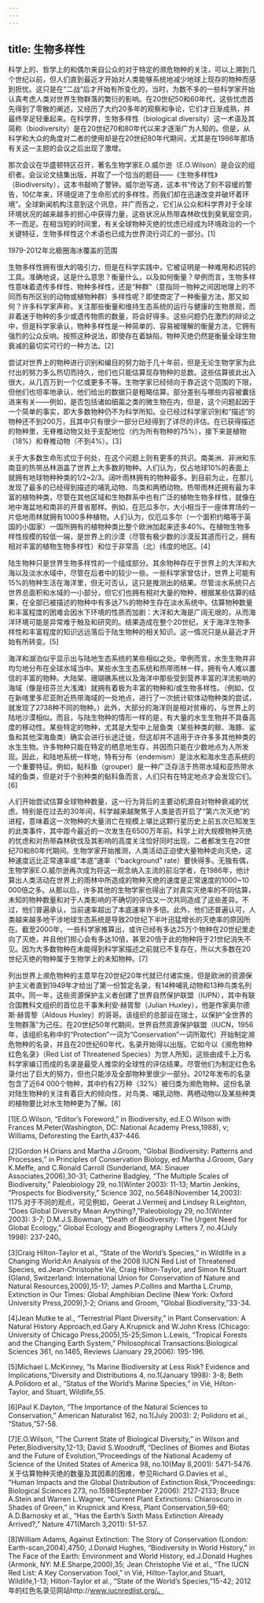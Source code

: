```yaml
---
---
---
```

title: 生物多样性
---




科学上的、哲学上的和偶尔来自公众的对于特定的濒危物种的关注，可以上溯到几个世纪以前，但人们直到最近才开始对人类能够系统地减少地球上现存的物种而感到担忧。这只是在“二战”后才开始有所变化的，当时，为数不多的一些科学家开始认真考虑人类对世界生物群落的繁衍的影响。在20世纪50和60年代，这些忧虑首先得到了零散的阐述，又经历了大约20多年的观察和争论，它们才日渐成熟，并最终举足轻重起来。在科学界，生物多样性（biological diversity）这一术语及其简称（biodiversity）是在20世纪70和80年代以来才逐渐广为人知的。但是，从科学和大众的角度对二者的使用却是在20世纪80年代期间，尤其是在1986年那场有关这一主题的会议之后出现了激增。

那次会议在华盛顿特区召开，著名生物学家E.O.威尔逊（E.O.Wilson）是会议的组织者。会议论文结集出版，并取了一个恰当的题目——《生物多样性》（Biodiversity），这本书敲响了警钟。威尔逊写道，这本书“传达了刻不容缓的警告，10亿年来，环境促进了生命形式的多样性，而我们却在迅速改变并破坏着环境”。全球新闻机构注意到这个讯息，并广而告之，它们从公众和科学界对于全球环境状况的越来越多的担心中获得力量，这些状况从热带森林砍伐到臭氧层空洞，不一而足。在相当短的时间里，有关全球物种灭绝的忧虑已经成为环境政治的一个关键特征，生物多样性这个术语也已成为世界流行词汇的一部分。[1]

1979-2012年北极圈海冰覆盖的范围



生物多样性拥有很大的吸引力，但是在科学实践中，它被证明是一种难用和迟钝的工具。准确地说，这是什么意思？衡量什么，以及如何衡量？举例而言，生物多样性意味着遗传多样性、物种多样性，还是“种群”（意指同一物种之间因地理上的不同而有所区别的动物或植物种群）多样性呢？即使商定了一种衡量方法，那又如何？许多科学家声称，关注那些衡量和维持生态系统的运行与健康的生物景观，而非着迷于物种的多少或遗传物质的数量，将会好得多。这些问题仍在激烈的辩论之中，但是科学家承认，物种多样性是一种简单的、容易被理解的衡量方法，它拥有强烈的公众反响。按照这种说法，即使存在着缺陷，物种灭绝仍然是衡量全球生物衰减的最切实可行的一种方法。[2]

尝试对世界上的物种进行识别和编目的努力始于几十年前，但是无论生物学家为此付出的努力多么热切而持久，他们也只能估算现存物种的总数。这些估算彼此出入很大，从几百万到一个亿或更多不等。生物学家已经倾向于靠近这个范围的下限，但他们也坦率地承认，他们给出的数据只是粗略估算。部分差别与哪些内容被囊括进来有关——例如，是否包括诸如细菌之类的微生物在内，但是，这个问题起因于一个简单的事实，即大多数物种仍不为科学所知。业已经过科学家识别和“描述”的物种还不到200万，且其中只有很少一部分已经得到了详尽的评估。在已获得描述的物种里，无脊椎动物又处于支配地位（约为所有物种的75%），接下来是植物（18%）和脊椎动物（不到4%）。[3]

关于大多数生命形式位于何处，在这个问题上则有更多的共识。南美洲、非洲和东南亚的热带丛林涵盖了世界上大多数的物种。人们认为，仅占地球10%的表面上就拥有地球物种种类的1/2~2/3。阔叶雨林拥有的物种最多。到目前为止，在那儿发现了最多的已经得到描述的哺乳动物、鸟类和两栖动物。热带雨林还拥有最为丰富的植物种类，尽管在其他区域和生物群系中也有广泛的植物生物多样性，就像在地中海盆地和南非的开普省那样。例如，在厄瓜多尔，大小相当于一座体育场的一片低地雨林就拥有1000多种植物。人们认为，仅厄瓜多尔（一个面积约略等于英国的小国家）一国所拥有的植物种类比整个欧洲加起来还多40%。在植物生物多样性规模的较低一端，是世界上的沙漠（尽管有极少数的沙漠反其道而行之，拥有相对丰富的植物生物多样性）和位于非常高（北）纬度的地区。[4]

陆生物种只是世界生物多样性的一个组成部分。其余物种存在于世界上的大洋和大海以及淡水水域中，尽管在后者中的较少一些。一些科学家曾估计，世界上可能有15%的物种生活在海洋里，但无可否认，这只是推测出的结果。尽管淡水系统只占世界总面积和水域的一小部分，但它们也拥有相对大量的物种，根据某些估算的结果，在全部已被描述的物种中有多达7%的物种生存在淡水系统中。估算物种数量和丰富程度的困难会因水下环境的性质而加剧：大洋和大海是广阔无垠的，从而海洋环境可能是异常难于触及和研究的。结果造成在整个20世纪，关于海洋生物多样性和丰富程度的知识远远落后于陆生物种的相关知识。这一情况只是从最近才开始有所转变。[5]

海洋和湖泊似乎显示出与陆地生态系统的某些相似之处。举例而言，水生生物并非均匀地分布在全球水域当中。某些水生生态系统和热带雨林一样，拥有令人难以置信的丰富的物种。大陆架、珊瑚礁系统以及海洋中那些受到营养丰富的洋流影响的海域（像是纽芬兰大浅滩）就拥有着极为丰富的物种和/或生物多样性。（例如，仅在新喀里多尼亚附近热带海域的一处地点，进行了一次统计软体动物种类的尝试，就发现了2738种不同的物种。）此外，大部分的海洋则是相对贫瘠的，与世界上的陆地沙漠相似。而且，与陆生物种的情形一样的是，有大量的水生生物并不具备高度的移动性。某些特定的物种，尤其是大型中上层鱼类（某些种类的鲸、海豚、鲨鱼和其他深海鱼类）确实会进行长途迁徙，但这却并不适用于许许多多其他种类的水生生物。许多物种只能在特定的栖息地生存，并因而只能在少数地点为人所发现。因此，和陆地系统一样地，特有分布（endemism）是淡水和海水生态系统的一个重要特征。例如，鲇科鱼（grouper）是一种广泛存活于热带水域和亚热带水域的鱼类，但是对于个别种类的鲇科鱼而言，人们只有在特定地点才会发现它们。[6]

人们开始尝试估算全球物种数量，这一行为背后的主要动机源自对物种衰减的忧虑。特别是在过去的30年间，科学越来越聚焦于人类是否开启了“第六次灭绝”的进程，意味着这一次物种的大量消亡在规模上堪比这颗行星历史上前五次已知发生的此类事件，其中距今最近的一次发生在6500万年前。科学上对大规模物种灭绝的忧虑和对热带森林砍伐及其影响的高度关注恰好同时出现，二者都发生在20世纪70和80年代期间。生物学家开始推测，人类活动正迫使大量物种走向灭绝，这种速度远比正常速率或“本底”速率（“background” rate）要快得多。无独有偶，生物学家E.O.威尔逊再次成为将这一观念纳入主流的前沿学者，在1986年，他计算出人类活动在世界上的雨林中所造成的物种灭绝的速度是正常速度的1000~10 000倍之多。从那以后，许多其他的生物学家也得出了对真实灭绝率的不同估算，未知的物种数量和对于人类影响的不确切的评估又一次共同造成了这些差异。不过，他们普遍承认，当前速率超出了本底速率许多倍。此外，他们还普遍认可，人类越来越多地干涉地球生态系统是导致20世纪下半叶迅猛增长的灭绝率的原因所在。截至2000年，一些科学家推算出，或许已经有多达25万个物种在20世纪里走向了灭绝，并且他们担心会有多达10倍，甚至20倍于此的物种将于21世纪消失不见。因为大多数物种在未能得到科学家描述之前就已不复存在，所以大多数在20世纪灭绝的物种属于生物学上的未知物种。[7]

列出世界上濒危物种的主意早在20世纪20年代就已付诸实施，但是欧洲的资源保护主义者直到1949年才给出了第一份暂定名录，有14种哺乳动物和13种鸟类名列其中。同一年，这些资源保护主义者创建了世界自然保护联盟（IUPN），其中有联合国教科文组织的首位总干事朱利安·赫胥黎（Julian Huxley），他是作家奥尔德斯·赫胥黎（Aldous Huxley）的哥哥。该组织的总部设在瑞士，以保护“全世界的生物群落”为己任。在20世纪50年代期间，世界自然资源保护联盟（IUCN，1956年，该组织名称中的“Protection”一词为“Conservation”一词所取代）开始制定濒危物种的名录，并且在20世纪60年代，名录开始得以出版。它如今以《濒危物种红色名录》（Red List of Threatened Species）为世人所知，这些由成千上万名科学家编订而成的名录是最受人推崇的全球性的评估结果。尽管他们为制定红色名录付出了巨大的努力，但也只能涉及全部物种里很少一部分。2012年发布的名录包含了近64 000个物种，其中约有2万种（32%）被归类为濒危物种。这份名录对陆生物种的关注有着巨大的倾向性，对鸟类、哺乳动物、两栖动物以及某些种类的植物要比对水生物种更为了解。[8]

[1]E.O.Wilson, “Editor’s Foreword,” in Biodiversity, ed.E.O.Wilson with Frances M.Peter(Washington, DC: National Academy Press,1988), v; Williams, Deforesting the Earth,437-446.



[2]Gordon H.Orians and Martha J.Groom, “Global Biodiversity: Patterns and Processes,” in Principles of Conservation Biology, ed.Martha J.Groom, Gary K.Meffe, and C.Ronald Carroll (Sunderland, MA: Sinauer Associates,2006),30-31; Catherine Badgley, “The Multiple Scales of Biodiversity,” Paleobiology 29, no.1(Winter 2003): 11-13; Martin Jenkins, “Prospects for Biodiversity,” Science 302, no.5648(November 14,2003): 1175.对于不同的观点，可见例如，Geerat J.Vermeij and Lindsey R.Leighton, “Does Global Diversity Mean Anything?,”Paleobiology 29, no.1(Winter 2003): 3-7; D.M.J.S.Bowman, “Death of Biodiversity: The Urgent Need for Global Ecology,” Global Ecology and Biogeography Letters 7, no.4(July 1998): 237-240。



[3]Craig Hilton-Taylor et al., “State of the World’s Species,” in Wildlife in a Changing World:An Analysis of the 2008 IUCN Red List of Threatened Species, ed.Jean-Christophe Vié, Craig Hilton-Taylor, and Simon N.Stuart (Gland, Switzerland: International Union for Conservation of Nature and Natural Resources,2009),15-17; James P.Collins and Martha L.Crump, Extinction in Our Times: Global Amphibian Decline (New York: Oxford University Press,2009),1-2; Orians and Groom, “Global Biodiversity,”33-34.



[4]Jean Mutke te al., “Terrestrial Plant Diversity,” in Plant Conservation: A Natural History Approach,ed.Gary A.Krupnick and W.John Kress (Chicago: University of Chicago Press,2005),15-25;Simon L.Lewis, “Tropical Forests and the Changing Earth System,” Philosophical Transactions:Biological Sciences 361, no.1465, Reviews (January 29,2006): 195-196.



[5]Michael L.McKinney, “Is Marine Biodiversity at Less Risk? Evidence and Implications,”Diversity and Distributions 4, no.1(January 1998): 3-8; Beth A.Polidoro et al., “Status of the World’s Marine Species,” in Vié, Hilton-Taylor, and Stuart, Wildlife,55.



[6]Paul K.Dayton, “The Importance of the Natural Sciences to Conservation,” American Naturalist 162, no.1(July 2003): 2; Polidoro et al., “Status,”57-58.



[7]E.O.Wilson, “The Current State of Biological Diversity,” in Wilson and Peter,Biodiversity,12-13; David S.Woodruff, “Declines of Biomes and Biotas and the Future of Evolution,”Proceedings of the National Academy of Science of the United States of America 98, no.10(May 8,2001): 5471-5476.关于估算物种灭绝的数量及其因素的困难，参见Richard G.Davies et al., “Human Impacts and the Global Distribution of Extinction Risk,”Proceedings: Biological Sciences 273, no.1598(September 7,2006): 2127-2133; Bruce A.Stein and Warren L.Wagner, “Current Plant Extinctions: Chiaroscuro in Shades of Green,” in Krupnick and Kress, Plant Conservation,59-60; A.D.Barnosky et al., “Has the Earth’s Sixth Mass Extinction Already Arrived?,” Nature 471(March 3,2011): 51-57.



[8]William Adams, Against Extinction: The Story of Conservation (London: Earth-scan,2004),4750; J.Donald Hughes, “Biodiversity in World History,” in The Face of the Earth: Environment and World History, ed.J.Donald Hughes (Armonk, NY: M.E.Sharpe,2000),35; Jean Christophe Vié et al., “The IUCN Red List: A Key Conservation Tool,” in Vié, Hilton-Taylor,and Stuart, Wildlife,1-13; Hilton-Taylor et al., “State of the World’s Species,”15-42; 2012年的红色名录见网站http://www.iucnredlist.org/。